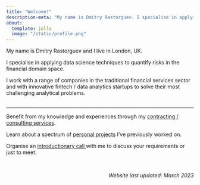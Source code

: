 ```yaml
---
title: "Welcome!"
description-meta: "My name is Dmitry Rastorguev. I specialise in applying data science techniques to quantify risks in the financial domain space. I work with a range of companies in the traditional financial services sector and  with innovative fintech / data analytics startups to solve their most challenging analytical problems."
about:
  template: jolla
  image: "/static/profile.png"
---
```


My name is Dmitry Rastorguev and I live in London, UK.

I specialise in applying data science techniques to quantify risks in the financial domain space.

I work with a range of companies in the traditional financial services sector and  with innovative fintech / data analytics startups to solve their most challenging analytical problems.
<br/>
<br/>
<hr/>

<div class="alert alert-primary pt-3 pb-2 text-center">
  Benefit from my knowledge and experiences through my <a href="/consulting.html" class="alert-link">contracting / consulting services</a>.
</div>

<div class="alert alert-success pt-3 pb-2 text-center">
  Learn about a spectrum of <a href="/projects.html" class="alert-link">personal projects</a> I've previously worked on.
</div>

<div class="alert alert-warning pt-3 pb-2 text-center">
  Organise an <a href="/contact.html#organise-introductionary-call" class="alert-link">introductionary call </a> with me to discuss your requirements or just to meet.
</div>
<br/>
<p style='text-align: right;'>*Website last updated: March 2023*</p>
